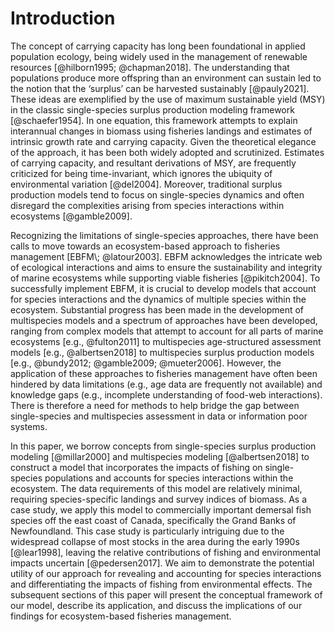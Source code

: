 
# Introduction {-}  

The concept of carrying capacity has long been foundational in applied population ecology, being widely used in the management of renewable resources [@hilborn1995; @chapman2018]. The understanding that populations produce more offspring than an environment can sustain led to the notion that the 'surplus' can be harvested sustainably [@pauly2021]. These ideas are exemplified by the use of maximum sustainable yield (MSY) in the classic single-species surplus production modeling framework [@schaefer1954]. In one equation, this framework attempts to explain interannual changes in biomass using fisheries landings and estimates of intrinsic growth rate and carrying capacity. Given the theoretical elegance of the approach, it has been both widely adopted and scrutinized. Estimates of carrying capacity, and resultant derivations of MSY, are frequently criticized for being time-invariant, which ignores the ubiquity of environmental variation [@del2004]. Moreover, traditional surplus production models tend to focus on single-species dynamics and often disregard the complexities arising from species interactions within ecosystems [@gamble2009].

Recognizing the limitations of single-species approaches, there have been calls to  move towards an ecosystem-based approach to fisheries management [EBFM\; @latour2003]. EBFM acknowledges the intricate web of ecological interactions and aims to ensure the sustainability and integrity of marine ecosystems while supporting viable fisheries [@pikitch2004]. To successfully implement EBFM, it is crucial to develop models that account for species interactions and the dynamics of multiple species within the ecosystem. Substantial progress has been made in the development of multispecies models and a spectrum of approaches have been developed, ranging from complex models that attempt to account for all parts of marine ecosystems [e.g., @fulton2011] to multispecies age-structured assessment models [e.g., @albertsen2018] to multispecies surplus production models [e.g., @bundy2012; @gamble2009; @mueter2006]. However, the application of these approaches to fisheries management have often been hindered by data limitations (e.g., age data are frequently not available) and knowledge gaps (e.g., incomplete understanding of food-web interactions). There is therefore a need for methods to help bridge the gap between single-species and multispecies assessment in data or information poor systems.

In this paper, we borrow concepts from single-species surplus production modeling [@millar2000] and multispecies modeling [@albertsen2018] to construct a model that incorporates the impacts of fishing on single-species populations and accounts for species interactions within the ecosystem. The data requirements of this model are relatively minimal, requiring species-specific landings and survey indices of biomass. As a case study, we apply this model to commercially important demersal fish species off the east coast of Canada, specifically the Grand Banks of Newfoundland. This case study is particularly intriguing due to the widespread collapse of most stocks in the area during the early 1990s [@lear1998], leaving the relative contributions of fishing and environmental impacts uncertain [@pedersen2017]. We aim to demonstrate the potential utility of our approach for revealing and accounting for species interactions and differentiating the impacts of fishing from environmental effects. The subsequent sections of this paper will present the conceptual framework of our model, describe its application, and discuss the implications of our findings for ecosystem-based fisheries management.

